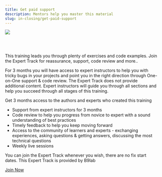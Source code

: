 ```yaml
---
title: Get paid support
description: Mentors help you master this material
slug: in-closing/get-paid-support
---
```


<a href="https://corda.b9lab.com"><img src="./images/b9lab-training-medium.png"/></a>

<br/>&nbsp;<br/>

This training leads you through plenty of exercises and code examples. Join the Expert Track for reassurance, support, code review and more..

For 3 months you will have access to expert instructors to help you with tricky bugs in your projects and point you in the right direction through One-on-One support & code review. The Expert Track does not provide additional content. Expert instructors will guide you through all sections and help you succeed through all stages of this training.


Get 3 months access to the authors and experts who created this training
* Support from expert instructors for 3 months 
* Code review to help you progress from novice to expert with a sound understanding of best practices
* Timely feedback to help you keep moving forward
* Access to the community of learners and experts - exchanging experiences, asking questions & getting answers, discussing the most technical questions
* Weekly live sessions

You can join the Expert Track whenever you wish, there are no fix start dates. This Expert Track is provided by B9lab

<div class="cta-wrapper">
<a href="https://corda.b9lab.com" class="cta-button">Join Now</a>
</div>
